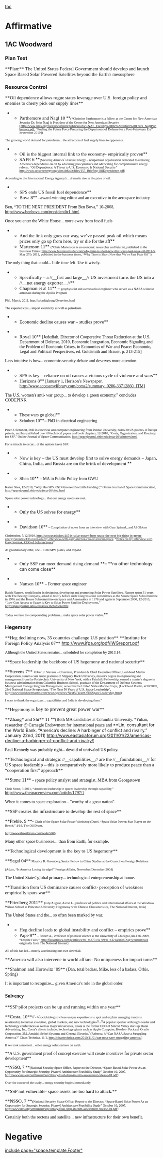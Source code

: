 [[toc]]
=Affirmative= 
==1AC Woodward== 
===Plan Text=== 
<span style="font-family: Georgia,serif; font-size: 110%;">**Plan:** The United States Federal Government should develop and launch Space Based Solar Powered Satellites beyond the Earth's mesosphere</span>
===Resource Control=== 
<span style="font-family: Georgia,serif; font-size: 110%;">**Oil dependence allows rogue states leverage over U.S. foreign policy and enemies to cherry pick our supply lines**</span>
**<span style="font-family: Georgia,serif; font-size: 110%;">Parthemore and Nagl 10 </span>**<span style="font-family: Georgia,serif; font-size: 8pt;">(*Christine Parthemore is a fellow at the Center for New American Security Dr. John Nagl is President of the Center for New American Security [http://www.cnas.org/files/documents/publications/CNAS_Fueling%20the%20Future%20Force_NaglParthemore.pdf, “Fueling the Future Force Preparing the Department of Defense for a Post-Petroleum Era” September 2010])</span>

<span style="font-family: Georgia,serif; font-size: 8pt;">The growing world demand for petroleum... the attraction of fuel supply lines to opponents.</span>


**<span style="font-family: Georgia,serif; font-size: 110%;">Oil is the biggest internal link to the economy- empirically proven</span>**
**<span style="font-family: Georgia,serif; font-size: 110%;">SAFE 6 </span>**<span style="font-family: Georgia,serif; font-size: 8pt;">(Securing America`s Future Energy – nonpartisan organization dedicated to reducing America’s dependence on oil by educating policymakers and advocating for comprehensive energy reform. “Oil Dependence: A Threat to U.S. Economic & National Security” [[http://www.secureenergy.org/sites/default/files/155_Briefing-OilDependence.pdf]]) </span>

<span style="font-family: Georgia,serif; font-size: 8pt;">According to the International Energy Agency's... dramatic rise in the price of oil. </span>


**<span style="font-family: Georgia,serif; font-size: 110%;">SPS ends US fossil fuel dependence</span>**
**<span style="font-family: Georgia,serif; font-size: 110%;">Bova 8</span>**<span style="font-family: Georgia,serif;"> –award-winning editor and an executive in the aerospace industry</span>
<span style="font-family: Georgia,serif;">Ben, “TO THE NEXT PRESIDENT From Ben Bova,” 10-2008, http://www.benbova.com/presidentltr1.html</span>

<span style="font-family: Georgia,serif;">Once you enter the White House... more away from fossil fuels</span>


**<span style="font-family: Georgia,serif; font-size: 110%;">And the link only goes our way, we’ve passed peak oil which means prices only go up from here, try or die for the aff</span>**
**<span style="font-family: Georgia,serif; font-size: 110%;">Martenson 11</span>** <span style="font-family: Georgia,serif;"><span style="font-size: 8pt;">(*Chris Martenson is an economic researcher and futurist, published in the Business Times [</span><span style="color: windowtext; font-size: 8pt; text-decoration: none;">[[http://www.businessinsider.com/why-time-is-short-now-that-were-past-peak-oil-2011-5]]</span><span style="font-size: 8pt;">, May 27th 2011, published in the business times, “Why Time is Short Now that We’re Past Peak Oil”])</span></span>

<span style="font-family: Georgia,serif;">The only thing that could... little time left. Use it wisely.</span>


**<span style="font-family: Georgia,serif; font-size: 110%;">Specifically – a //__fast and large__// US investment turns the US into a //__net energy exporter__//</span>**
**<span style="font-family: Georgia,serif; font-size: 110%;">Chapman et al 11</span>** <span style="font-family: Georgia,serif;">– <span style="font-size: 8pt;">geophysicist and astronautical engineer who served as a NASA scientist astronaut during the Apollo Program</span></span>
<span style="font-family: Georgia,serif;"><span style="font-size: 8pt;">Phil, March, 2011, </span><span style="color: windowtext; font-size: 8pt; text-decoration: none;">[[http://solarhigh.org/Overview.html]]</span></span>

<span style="color: windowtext; font-family: Georgia,serif; font-size: 8pt; text-decoration: none;">The expected cost... import electricity as well as petroleum</span>



**<span style="font-family: Georgia,serif; font-size: 110%;">Economic decline causes war – studies prove</span>**

**<span style="font-family: Georgia,serif; font-size: 110%;">Royal 10</span>** <span style="font-family: Georgia,serif;">[Jedediah, Director of Cooperative Threat Reduction at the U.S. Department of Defense, 2010, Economic Integration, Economic Signaling and the Problem of Economic Crises, in Economics of War and Peace: Economic, Legal and Political Perspectives, ed. Goldsmith and Brauer, p. 213-215]</span>

<span style="font-family: Georgia,serif;">Less intuitive is how... economic-security debate and deserves more attention</span>


**<span style="font-family: Georgia,serif; font-size: 110%;">SPS is key – reliance on oil causes a vicious cycle of violence and wars</span>**
**<span style="font-family: Georgia,serif; font-size: 110%;">Herizons 8</span>**<span style="font-family: Georgia,serif;"> [January 1, Herizon’s Newspaper, http://www.accessmylibrary.com/coms2/summary_0286-33712860_ITM] </span>

<span style="font-family: Georgia,serif;">The U.S. women's anti- war group... to develop a green economy." concludes CODEPINK</span>


**<span style="font-family: Georgia,serif; font-size: 14px; margin-bottom: 0px; margin-left: 0px; margin-right: 0px; margin-top: 0px; padding-bottom: 0px; padding-left: 0px; padding-right: 0px; padding-top: 0px;">These wars go global</span>**
**<span style="font-family: Georgia,serif; font-size: 14px; line-height: 21px;">Schubert 10</span>**<span style="font-family: Georgia,serif;"><span style="font-size: 110%;">–</span> PhD in electrical engineering</span>
<span style="font-family: Georgia,serif; font-size: 8pt;">Peter J. Schubert, PhD in electrical and computer engineering from Purdue University, holds 30 US patents, 8 foreign patents, and has published over 60 technical papers and book chapters, 12-2010, “Costs, Organization, and Roadmap for SSP,” Online Journal of Space Communication, http://spacejournal.ohio.edu/issue16/schubert.html</span>

<span style="font-family: Georgia,serif; font-size: 8pt;">For a miracle to occur... of the options favor SSP. </span>



**<span style="font-family: Georgia,serif; font-size: 110%;">Now is key – the US must develop first to solve energy demands – Japan, China, India, and Russia are on the brink of development </span>**

**<span style="font-family: Georgia,serif; font-size: 110%;">Shea 10</span>**<span style="font-family: Georgia,serif;"> – MA in Public Policy from GWU</span>

<span style="font-family: Georgia,serif; font-size: 8pt;">Karen Shea, 12-2010, “Why Has SPS R&D Received So Little Funding?,” Online Journal of Space Communication, http://spacejournal.ohio.edu/issue16/shea.html</span>

<span style="font-family: Georgia,serif; font-size: 8pt;">Space solar power technology... that our energy needs are met.</span>



**<span style="font-family: Georgia,serif; font-size: 110%;">Only the US solves for energy</span>**

**<span style="font-family: Georgia,serif; font-size: 110%;">Davidson 10</span>**<span style="font-family: Georgia,serif; font-size: 8pt;"> – Compilation of notes from an interview with Gary Spirnak, and Al Globus</span>

<span style="font-family: Georgia,serif;"><span style="font-size: 8pt;">Christopher, 5/12/2010, </span><span style="color: windowtext; font-size: 8pt; text-decoration: none;">[[http://spot.us/pitches/445-is-solar-power-from-space-the-next-big-thing-in-green-energy/updates/433-notes-on-my-interview-with-gary-spirnak-ceo-of-solaren-space]]</span><span style="font-size: 8pt;">, “</span><span style="color: windowtext; font-size: 8pt; text-decoration: none;">[[http://spot.us/pitches/445-is-solar-power-from-space-the-next-big-thing-in-green-energy/updates/433-notes-on-my-interview-with-gary-spirnak-ceo-of-solaren-space|Notes on my interview with Gary Spirnak, CEO of Solaren Space]]</span><span style="font-size: 8pt;">”</span></span>

<span style="font-family: Georgia,serif; font-size: 8pt;">At geostationary orbit, one... 1000 MW plants, and expand. </span>




**<span style="font-family: Georgia,serif; font-size: 110%;">Only SSP can meet demand rising demand </span>**– **no other technology can come close**

**<span style="font-family: Georgia,serif; font-size: 110%;">Nansen 10</span>** <span style="font-family: Georgia,serif;">– Former space engineer</span>

<span style="font-family: Georgia,serif; font-size: 8pt;">Ralph Nansen, world leader in designing, developing and promoting Solar Power Satellites. Nansen spent 31 years with The Boeing Company, asked to testify before such Congressional committees as the Senate Space Subcommittee in 1976 and the House Subcommittee on Space and Aeronautics in 1978 and again in September 2000, 12-2010, “Low Cost Access to Space is Key to Solar Power Satellite Deployment,” http://spacejournal.ohio.edu/issue16/nansen.html</span>

<span style="font-family: Georgia,serif; font-size: 8pt;">Today we face the compounding problems... make space solar power viable.</span>**

===Hegemony=== 
<span style="font-family: Georgia,serif; font-size: 110%;">**Heg declining now, 35 countries challenge U.S position**</span>
<span style="font-family: Georgia,serif; font-size: 110%;">**Institute for Foreign Policy Analysis 07** </span><span style="color: blue;">[[http://www.ifpa.org/pdf/IWGreport.pdf]]</span>

<span style="color: #000000; font-family: Georgia,serif; font-size: 90%;">Although the United States remains... scheduled for completion by 2013.14.</span>



<span style="font-family: Georgia,serif; font-size: 110%;">**Space leadership the backbone of US hegemony and national security** </span>

<span style="font-family: Georgia,serif; font-size: 110%;">**Stevens 7**</span> <span style="font-family: Georgia,serif; font-size: 8pt;">Robert J. Stevens – Chairman, President & Chief Executive Officer, Lockheed Martin Corporation, summa cum laude graduate of Slippery Rock University, master's degree in engineering and management from the Polytechnic University of New York, with a Fairchild Fellowship, earned a master's degree in business administration from Columbia Business School, graduate of the Department of Defense Systems Management College Program Management, served in the United States Marine Corps, (Lockheed Martin, 4/10/2007, 23rd National Space Symposium, “The Next 50 Years of U.S. Space Leadership”, http://www.lockheedmartin.com/news/speeches/Next50YearsOfUSSpaceLeadership.html)</span>

<span style="font-family: Georgia,serif; font-size: 8pt;">I want to thank the organizers... capabilities and India is developing them."</span>



<span style="font-family: Georgia,serif; font-size: 110%;">**Hegemony is<span style="font-family: Georgia,serif; font-size: 110%;"> key to prevent great power war</span>**</span>

<span style="font-family: Georgia,serif; font-size: 110%;">**Zhang* and Shi** 11 </span>**<span style="font-family: Georgia,serif;">(Both MA candidates at Columbia University. *Yuhan, researcher @ Carnegie Endowment for international peace and </span>**Lin, consultant for the World Bank. “America’s decline: A harbinger of conflict and rivalry.” January 22nd, 2011) <span style="color: black;">http://www.eastasiaforum.org/2011/01/22/americas-decline-a-harbinger-of-conflict-and-rivalry/)</span>

<span style="color: black; font-family: Georgia,serif;">Paul Kennedy was probably right... devoid of unrivaled US policy.</span>



<span style="font-family: Georgia,serif; font-size: 110%;">**Technological and strategic //__capabilities__// are the //__foundations__// for US space leadership – this is comparatively more likely to produce peace than a “cooperation first” approach**</span>

<span style="font-size: 11pt;">**<span style="font-family: Georgia,serif; font-size: 110%;">Stone 11</span>** <span style="font-family: Georgia,serif;">- space policy analyst and strategist, MBA from Georgetown</span></span>

<span style="font-family: Georgia,serif;"><span style="font-size: 8pt;">Chris Stone, 3-2011, “American leadership in space: leadership through capability,” </span>http://www.thespacereview.com/article/1797/1</span>

<span style="font-family: Georgia,serif;">When it comes to space exploration... "worthy of a great nation".</span>



<span style="font-family: Georgia,serif; font-size: 110%;">**SSP creates the infrastructure to develop the rest of space**</span>

<span style="font-family: Georgia,serif; font-size: 110%;">**<span style="color: black;">Preble, 9 </span>**- </span><span style="font-family: Georgia,serif; font-size: 8pt;">Chair of the Space Solar Power Workshop (Darel, “Space Solar Power: Star Player on the Bench,” 4/19, The Oil Drum,</span>

<span style="font-family: Georgia,serif; font-size: 8pt;">[[http://www.theoildrum.com/node/5306]]</span>

<span style="color: black; font-family: Georgia,serif;">Many other space businesses... than from Earth, for example.</span>



<span style="font-family: Georgia,serif; font-size: 110%;">**Technological development is the key to US hegemony**</span>

<span style="font-family: Georgia,serif; font-size: 110%;">**Segal 04**</span><span style="font-family: Georgia,serif; font-size: 8pt;"> Maurice R. Greenberg Senior Fellow in China Studies at the Council on Foreign Relations </span>

<span style="font-family: Georgia,serif; font-size: 8pt;">(Adam, “Is America Losing its edge?” Foreign Affairs, November/December 2004)</span>

<span style="color: black; font-family: Georgia,serif;">The United States' global primacy... technological entrepreneurship at home.</span>



<span style="font-family: Georgia,serif; font-size: 110%;">**Transition from US dominance causes conflict- perception of weakness empirically spurs war**</span>

<span style="font-family: Georgia,serif; font-size: 110%;">**Friedberg 2011** </span><span style="font-family: Georgia,serif; font-size: 8pt;">(July/August, Aaron L., professor of politics and international affairs at the Woodrow Wilson School at Princeton University, Hegemony with Chinese Characteristics, The National Interest, lexis)</span>

<span style="font-family: Georgia,serif;">The United States and the... so often been marked by war. </span>



**<span style="font-family: Georgia,serif; font-size: 110%;">Heg decline leads to global instability and conflict – empirics prove</span>**
**<span class="Heading3Char" style="font-family: Georgia,serif; font-size: 110%;">Pape 9</span>**<span style="font-family: Georgia,serif;"><span style="font-size: 8pt;"> – Robert A., Professor of political science at the University of Chicago (Jan-Feb. 2009, “Empire Falls,” </span><span style="color: black; font-size: 8pt;">http://findarticles.com/p/articles/mi_m2751/is_99/ai_n32148803/?tag=content;col1</span><span style="font-size: 8pt;"> originally from The National Interest)</span></span>

<span style="font-family: Georgia,serif; font-size: 8pt;">All of this has led... merely accelerating our own downfall. </span>



<span style="font-family: Georgia,serif; font-size: 110%;">**America will also intervene in world affiars- No uniqueness for impact turns**</span>

<span style="font-family: Georgia,serif; font-size: 110%;">**Shalmon and Horowitz ’09**</span> <span style="font-family: Georgia,serif;">(Dan, total badass, Mike, less of a badass, Orbis, Spring)</span>

<span style="font-family: Georgia,serif;">It is important to recognize... given America's role in the global order. </span>

===<span style="font-family: Georgia,serif;">Solvency</span>=== 

<span style="font-family: Georgia,serif; font-size: 110%;">**SSP pilot projects can be up and running within one year**</span>

<span style="font-family: Georgia,serif; font-size: 110%;">**Costa, 10**</span><span style="font-family: Georgia,serif;">//<span style="font-size: 8pt;"> - </span>//<span style="font-size: 8pt;">sociobiologist whose unique expertise is to spot and explain emerging trends in relationship to human evolution, global markets, and new technologies</span>//<span style="font-size: 8pt;">. </span>//<span style="font-size: 8pt;">A popular speaker at thought-leader and technology conferences as well as major universities, Costa is the former CEO of Silicon Valley start-up Dazai Advertising, Inc. Costa’s clients included technology giants such as Apple Computer, Hewlett- Packard, Oracle Corporation, 3M, Amdahl, Seibel Systems and General Electric</span>//<span style="font-size: 8pt;"> (Rebecca, </span>//<span style="font-size: 8pt;">“Can NASA Save a Struggling America?” Clean Technica, 11/1, </span><span style="color: windowtext; font-size: 8pt; text-decoration: none;">[[http://cleantechnica.com/2010/11/01/can-nasa-save-struggling-america/]]</span></span><span style="font-family: Georgia,serif; font-size: 8pt;">)</span>

<span style="font-family: Georgia,serif; font-size: 8pt;">If we took a moment... other energy solution here on earth. </span>



<span style="font-family: Georgia,serif;">**A U.S. government proof of concept exercise will create incentives for private sector development**</span>

<span style="font-family: Georgia,serif;">**<span style="color: black;">NSSO, 7 </span>**</span><span style="color: #000000; font-family: Georgia,serif; font-size: 8pt;">(National Security Space Office, Report to the Director, “Space-Based Solar Power As an Opportunity for Strategic Security; Phase 0 Architecture Feasibility Study” October 10, 2007, http://www.nss.org/settlement/ssp/library/final-sbsp-interim-assessment-release-01.pdf)</span>

<span style="font-family: Georgia,serif; font-size: 8pt;">Over the course of the study... energy security begins immediately.</span>



<span style="font-family: Georgia,serif; font-size: 110%;">**<span style="color: black;">SSP not vulnerable- space assets are too hard to attack.</span>**</span>

<span style="font-family: Georgia,serif; font-size: 110%;">**<span style="color: black;">NSSO, 7 </span>**</span><span style="color: black; font-family: Georgia,serif; font-size: 8pt;">(National Security Space Office, Report to the Director, “Space-Based Solar Power As an Opportunity for Strategic Security; Phase 0 Architecture Feasibility Study” October 10, 2007, http://www.nss.org/settlement/ssp/library/final-sbsp-interim-assessment-release-01.pdf)</span>

<span style="font-family: Georgia,serif;">Certainly both the rectena and satellite... new infrastructure for their own benefit. </span>


=Negative= 


[[include page="space.template.Footer"]]